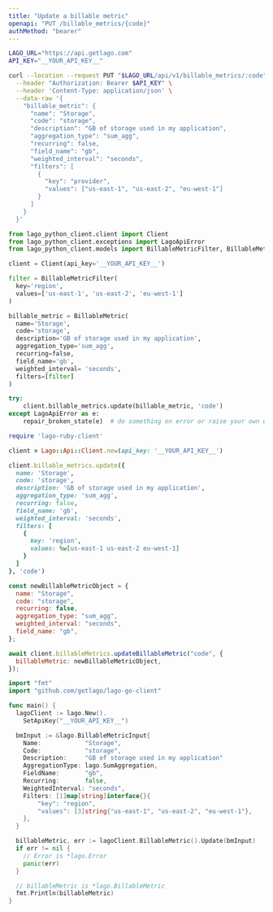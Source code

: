 ```yaml
---
title: "Update a billable metric"
openapi: "PUT /billable_metrics/{code}"
authMethod: "bearer"
---
```


<RequestExample>

```bash cURL
LAGO_URL="https://api.getlago.com"
API_KEY="__YOUR_API_KEY__"

curl --location --request PUT "$LAGO_URL/api/v1/billable_metrics/:code" \
  --header "Authorization: Bearer $API_KEY" \
  --header 'Content-Type: application/json' \
  --data-raw '{
    "billable_metric": {
      "name": "Storage",
      "code": "storage",
      "description": "GB of storage used in my application",
      "aggregation_type": "sum_agg",
      "recurring": false,
      "field_name": "gb",
      "weighted_interval": "seconds",
      "filters": [
        {
          "key": "provider",
          "values": ["us-east-1", "us-east-2", "eu-west-1"]
        }
      ]
    }
  }'
```

```python Python
from lago_python_client.client import Client
from lago_python_client.exceptions import LagoApiError
from lago_python_client.models import BillableMetricFilter, BillableMetric

client = Client(api_key='__YOUR_API_KEY__')

filter = BillableMetricFilter(
  key='region',
  values=['us-east-1', 'us-east-2', 'eu-west-1']
)

billable_metric = BillableMetric(
  name='Storage',
  code='storage',
  description='GB of storage used in my application',
  aggregation_type='sum_agg',
  recurring=false,
  field_name='gb',
  weighted_interval= 'seconds',
  filters=[filter]
)

try:
    client.billable_metrics.update(billable_metric, 'code')
except LagoApiError as e:
    repair_broken_state(e)  # do something on error or raise your own exception
```

```ruby Ruby
require 'lago-ruby-client'

client = Lago::Api::Client.new(api_key: '__YOUR_API_KEY__')

client.billable_metrics.update({
  name: 'Storage',
  code: 'storage',
  description: 'GB of storage used in my application',
  aggregation_type: 'sum_agg',
  recurring: false,
  field_name: 'gb',
  weighted_interval: 'seconds',
  filters: [
    {
      key: 'region',
      values: %w[us-east-1 us-east-2 eu-west-1]
    }
  ]
}, 'code')
```

```js Javascript
const newBillableMetricObject = {
  name: "Storage",
  code: "storage",
  recurring: false,
  aggregation_type: "sum_agg",
  weighted_interval: "seconds",
  field_name: "gb",
};

await client.billableMetrics.updateBillableMetric("code", {
  billableMetric: newBillableMetricObject,
});
```

```go Go
import "fmt"
import "github.com/getlago/lago-go-client"

func main() {
  lagoClient := lago.New().
    SetApiKey("__YOUR_API_KEY__")

  bmInput := &lago.BillableMetricInput{
    Name:            "Storage",
    Code:            "storage",
    Description:     "GB of storage used in my application"
    AggregationType: lago.SumAggregation,
    FieldName:       "gb",
    Recurring:       false,
    WeightedInterval: "seconds",
    Filters: [1]map[string]interface{}{
        "key": "region",
        "values": [3]string{"us-east-1", "us-east-2", "eu-west-1"},
    },
  }

  billableMetric, err := lagoClient.BillableMetric().Update(bmInput)
  if err != nil {
    // Error is *lago.Error
    panic(err)
  }

  // billableMetric is *lago.BillableMetric
  fmt.Println(billableMetric)
}
```

</RequestExample>
